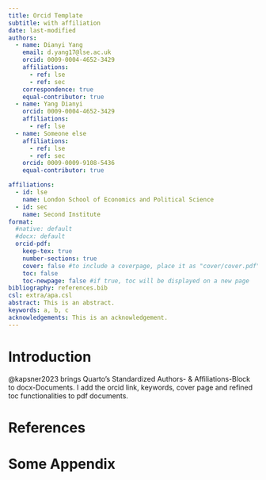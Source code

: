 ---
title: Orcid Template
subtitle: with affiliation
date: last-modified
authors:
  - name: Dianyi Yang
    email: d.yang17@lse.ac.uk
    orcid: 0009-0004-4652-3429
    affiliations:
      - ref: lse
      - ref: sec
    correspondence: true
    equal-contributor: true
  - name: Yang Dianyi 
    orcid: 0009-0004-4652-3429
    affiliations: 
      - ref: lse
  - name: Someone else
    affiliations:
      - ref: lse
      - ref: sec
    orcid: 0009-0009-9108-5436
    equal-contributor: true

affiliations:
  - id: lse
    name: London School of Economics and Political Science
  - id: sec
    name: Second Institute
format:
  #native: default
  #docx: default
  orcid-pdf:
    keep-tex: true
    number-sections: true
    cover: false #to include a coverpage, place it as "cover/cover.pdf"
    toc: false
    toc-newpage: false #if true, toc will be displayed on a new page
bibliography: references.bib
csl: extra/apa.csl
abstract: This is an abstract.
keywords: a, b, c
acknowledgements: This is an acknowledgement.
---
\newpage

# Introduction

@kapsner2023 brings Quarto's Standardized Authors- & Affiliations-Block to docx-Documents. I add the orcid link, keywords, cover page and refined toc functionalities to pdf documents.

# References {.unnumbered}

::: {#refs}
:::

\appendix

# Some Appendix {.appendix}
